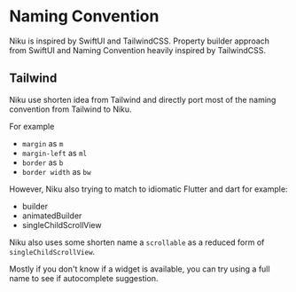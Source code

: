 # Naming Convention
Niku is inspired by SwiftUI and TailwindCSS.
Property builder approach from SwiftUI and Naming Convention heavily inspired by TailwindCSS.

## Tailwind
Niku use shorten idea from Tailwind and directly port most of the naming convention from Tailwind to Niku.

For example 
- `margin` as `m`
- `margin-left` as `ml`
- `border` as `b`
- `border width` as `bw`

However, Niku also trying to match to idiomatic Flutter and dart for example:
- builder
- animatedBuilder
- singleChildScrollView

Niku also uses some shorten name a `scrollable` as a reduced form of `singleChildScrollView`.

Mostly if you don't know if a widget is available, you can try using a full name to see if autocomplete suggestion.
